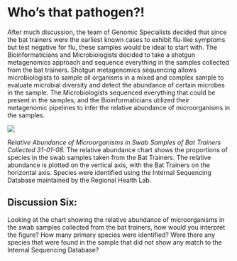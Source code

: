 # Who’s that pathogen?!

After much discussion, the team of Genomic Specialists decided that since the bat trainers were the earliest known cases to exhibit flu-like symptoms but test negative for flu, these samples would be ideal to start with. The Bioinformaticians and Microbiologists decided to take a shotgun metagenomics approach and sequence everything in the samples collected from the bat trainers. Shotgun metagenomics sequencing allows microbiologists to sample all organisms in a mixed and complex sample to evaluate microbial diversity and detect the abundance of certain microbes in the sample. The Microbiologists sequenced everything that could be present in the samples, and the Bioinformaticians utilized their metagenomic pipelines to infer the relative abundance of microorganisms in the samples.

![](../images/relabundance_1.jpeg)

*Relative Abundance of Microorganisms in Swab Samples of Bat Trainers Collected 31-01-08.*
The relative abundance chart shows the proportions of species in the swab samples taken from the Bat Trainers. The relative abundance is plotted on the vertical axis, with the Bat Trainers on the horizontal axis. Species were identified using the Internal Sequencing Database maintained by the Regional Health Lab.

## Discussion Six:

Looking at the chart showing the relative abundance of microorganisms in the swab samples collected from the bat trainers, how would you interpret the figure? How many primary species were identified? Were there any species that were found in the sample that did not show any match to the Internal Sequencing Database?